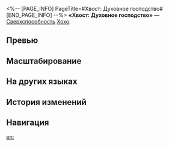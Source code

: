 <%-- [PAGE_INFO]
PageTitle=#Хвост: Духовное господство#
[END_PAGE_INFO] --%>
{{Навык Инфобокс
|Название         = Хвост: Духовное господство
|Изображение      = Навык Хвост: Духовное господство.png
|Персонаж         = Хохо
|Тип              = Сверхспособность
|Тэг              = Поддержка
|УронСтойк        = 
|ЭнергияГен       = 5
|Энергия          = 140
|Длительность     = 
|Описание         = Восстанавливает всем членам отряда, кроме себя, {{Цвет|Выделенный|15%—21%}} от их макс. энергии, а также повышает их силу атаки на {{Цвет|Выделенный|24%—43,2%}} на 2 хода.
|Свойство1        = 
|Масштабирование1 = 
}}
'''«Хвост: Духовное господство»''' — [[Сверхспособность]] [[Хохо]].

==Превью==
{{Превью
|Файл = Хвост: Духовное господство Превью
}}

==Масштабирование==
{{Масштабирование навыка
|15%;15.5%;16%;16.5%;17%;17.5%;18.13%;18.75%;19.38%;20%;20.5%;21%;21.5%;22%;22.5%
|24%;25.6%;27.2%;28.8%;30.4%;32%;34%;36%;38%;40%;41.6%;43.2%;44.8%;46.4%;48%
}}

==На других языках==
{{На других языках
|en   = Tail: Spiritual Domination
|zhs  = 尾巴•遣神役鬼
|zht  = 尾巴•遣神役鬼
|ja   = シッポ・{{Rubi|神鬼使役|しんきしえき}}
|ko   = 꼬리•신귀 사역
|es   = Cola: Dominación espiritual
|fr   = Domination spirituelle de Plumeau
|ru   = Хвост: Духовное господство
|th   = Tail: Spiritual Domination
|vi   = Lão Đuôi - Chế Ngự Tâm Linh
|de   = Schweif: Unterwerfung von Teufeln
|id   = Tail: Spiritual Domination
|pt   = Rabin: Dominação Espiritual
}}

==История изменений==
{{История изменений|3.5}}

==Навигация==
{{Навык Навбокс|Хохо}}

[[en:]]